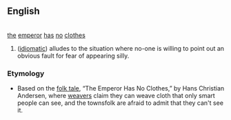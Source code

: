 ==English==
{{idiom}}<BR>
[[the]] [[emperor]] [[has]] [[no]] [[clothes]]
#([[idiomatic]]) alludes to the situation where no-one is willing to point out an obvious fault for fear of appearing silly.
===Etymology===
*Based on the [[folk tale]], “The Emperor Has No Clothes,” by Hans Christian Andersen, where [[weaver]]s claim they can weave cloth that only smart people can see, and the townsfolk are afraid to admit that they can't see it.